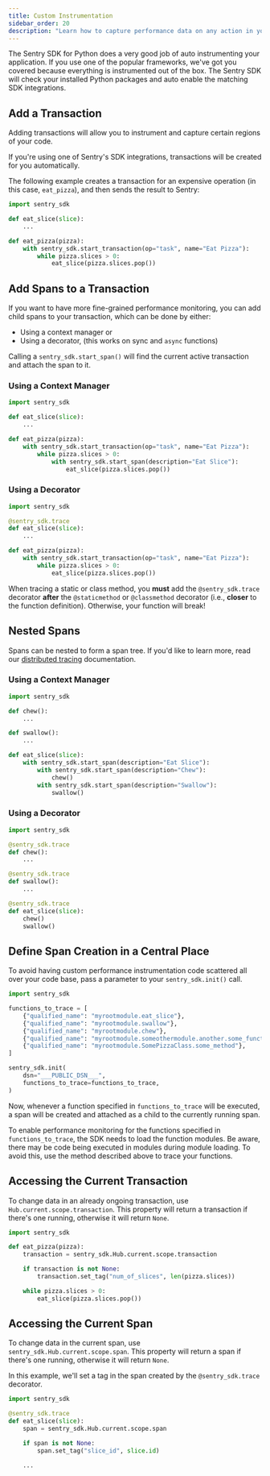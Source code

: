 ```yaml
---
title: Custom Instrumentation
sidebar_order: 20
description: "Learn how to capture performance data on any action in your app."
---
```


The Sentry SDK for Python does a very good job of auto instrumenting your application. If you use one of the popular frameworks, we've got you covered because everything is instrumented out of the box. The Sentry SDK will check your installed Python packages and auto enable the matching SDK integrations.

## Add a Transaction

Adding transactions will allow you to instrument and capture certain regions of your code.

<Note>

If you're using one of Sentry's SDK integrations, transactions will be created for you automatically.

</Note>

The following example creates a transaction for an expensive operation (in this case, `eat_pizza`), and then sends the result to Sentry:

```python
import sentry_sdk

def eat_slice(slice):
    ...

def eat_pizza(pizza):
    with sentry_sdk.start_transaction(op="task", name="Eat Pizza"):
        while pizza.slices > 0:
            eat_slice(pizza.slices.pop())
```

## Add Spans to a Transaction

If you want to have more fine-grained performance monitoring, you can add child spans to your transaction, which can be done by either:

- Using a context manager or
- Using a decorator, (this works on sync and `async` functions)

Calling a `sentry_sdk.start_span()` will find the current active transaction and attach the span to it.

### Using a Context Manager

```python
import sentry_sdk

def eat_slice(slice):
    ...

def eat_pizza(pizza):
    with sentry_sdk.start_transaction(op="task", name="Eat Pizza"):
        while pizza.slices > 0:
            with sentry_sdk.start_span(description="Eat Slice"):
                eat_slice(pizza.slices.pop())

```

### Using a Decorator

```python
import sentry_sdk

@sentry_sdk.trace
def eat_slice(slice):
    ...

def eat_pizza(pizza):
    with sentry_sdk.start_transaction(op="task", name="Eat Pizza"):
        while pizza.slices > 0:
            eat_slice(pizza.slices.pop())

```

<Alert title="Static & Class Methods" level="warning">

When tracing a static or class method, you **must** add the `@sentry_sdk.trace` decorator **after** the `@staticmethod` or `@classmethod` decorator (i.e., **closer** to the function definition). Otherwise, your function will break!

</Alert>

## Nested Spans

Spans can be nested to form a span tree. If you'd like to learn more, read our [distributed tracing](/product/sentry-basics/tracing/distributed-tracing/) documentation.

### Using a Context Manager

```python
import sentry_sdk

def chew():
    ...

def swallow():
    ...

def eat_slice(slice):
    with sentry_sdk.start_span(description="Eat Slice"):
        with sentry_sdk.start_span(description="Chew"):
            chew()
        with sentry_sdk.start_span(description="Swallow"):
            swallow()

```

### Using a Decorator

```python
import sentry_sdk

@sentry_sdk.trace
def chew():
    ...

@sentry_sdk.trace
def swallow():
    ...

@sentry_sdk.trace
def eat_slice(slice):
    chew()
    swallow()
```

## Define Span Creation in a Central Place

To avoid having custom performance instrumentation code scattered all over your code base, pass a parameter <PlatformIdentifier name="functions-to-trace" /> to your `sentry_sdk.init()` call.

<SignInNote />

```python
import sentry_sdk

functions_to_trace = [
    {"qualified_name": "myrootmodule.eat_slice"},
    {"qualified_name": "myrootmodule.swallow"},
    {"qualified_name": "myrootmodule.chew"},
    {"qualified_name": "myrootmodule.someothermodule.another.some_function"},
    {"qualified_name": "myrootmodule.SomePizzaClass.some_method"},
]

sentry_sdk.init(
    dsn="___PUBLIC_DSN___",
    functions_to_trace=functions_to_trace,
)
```

Now, whenever a function specified in `functions_to_trace` will be executed, a span will be created and attached as a child to the currently running span.

<Alert level="warning" title="Important">

To enable performance monitoring for the functions specified in `functions_to_trace`, the SDK needs to load the function modules. Be aware, there may be code being executed in modules during module loading. To avoid this, use the method described above to trace your functions.

</Alert>

## Accessing the Current Transaction

To change data in an already ongoing transaction, use `Hub.current.scope.transaction`. This property will return a transaction if there's one running, otherwise it will return `None`.

```python
import sentry_sdk

def eat_pizza(pizza):
    transaction = sentry_sdk.Hub.current.scope.transaction

    if transaction is not None:
        transaction.set_tag("num_of_slices", len(pizza.slices))

    while pizza.slices > 0:
        eat_slice(pizza.slices.pop())
```

## Accessing the Current Span

To change data in the current span, use `sentry_sdk.Hub.current.scope.span`. This property will return a span if there's one running, otherwise it will return `None`.

In this example, we'll set a tag in the span created by the `@sentry_sdk.trace` decorator.

```python
import sentry_sdk

@sentry_sdk.trace
def eat_slice(slice):
    span = sentry_sdk.Hub.current.scope.span

    if span is not None:
        span.set_tag("slice_id", slice.id)

    ...
```
